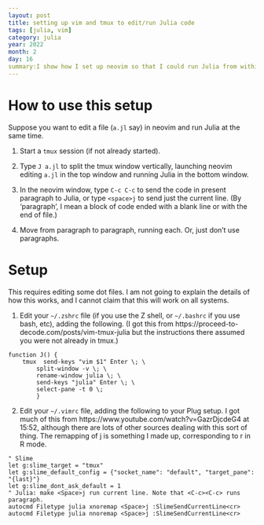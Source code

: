 ```yaml
---
layout: post
title: setting up vim and tmux to edit/run Julia code
tags: [julia, vim]
category: julia
year: 2022
month: 2
day: 16
summary:I show how I set up neovim so that I could run Julia from within the editor.  This presumes that tmux is running.
---
```


# How to use this setup

Suppose you want to edit a file (`a.jl` say) in neovim and run Julia at the
same time.

1. Start a `tmux` session (if not already started).

2. Type `J a.jl` to split the tmux window vertically, launching neovim editing
   `a.jl` in the top window and running Julia in the bottom window.

3. In the neovim window, type `C-c C-c` to send the code in present paragraph to Julia,
   or type `<space>j` to send just the current line.  (By 'paragraph', I mean
   a block of code ended with a blank line or with the end of file.)

4. Move from paragraph to paragraph, running each.  Or, just don't use
   paragraphs.

# Setup

This requires editing some dot files.  I am not going to explain the details of
how this works, and I cannot claim that this will work on all systems.

1. Edit your `~/.zshrc` file (if you use the Z shell, or `~/.bashrc` if you use
   bash, etc), adding the following.  (I got this from
   https://proceed-to-decode.com/posts/vim-tmux-julia but the instructions
   there assumed you were not already in tmux.)

```
function J() {
    tmux  send-keys "vim $1" Enter \; \
        split-window -v \; \
        rename-window julia \; \
        send-keys "julia" Enter \; \
        select-pane -t 0 \;
        }
```

2. Edit your `~/.vimrc` file, adding the following to your Plug setup.  I got
   much of this from https://www.youtube.com/watch?v=GazrDjcdeG4 at 15:52,
   although there are lots of other sources dealing with this sort of thing.
   The remapping of <Space>j is something I made up, corresponding to <Space>r
   in R mode.
```
" Slime
let g:slime_target = "tmux"
let g:slime_default_config = {"socket_name": "default", "target_pane": "{last}"}
let g:slime_dont_ask_default = 1
" Julia: make <Space>j run current line. Note that <C-c><C-c> runs paragraph.
autocmd Filetype julia xnoremap <Space>j :SlimeSendCurrentLine<cr>
autocmd Filetype julia nnoremap <Space>j :SlimeSendCurrentLine<cr>
```


